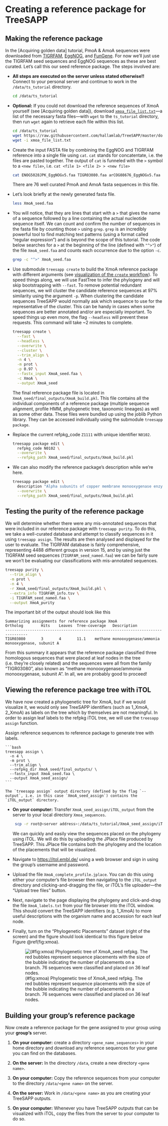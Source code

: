 # Creating a reference package for TreeSAPP {#treesapp-create}

## Making the reference package


In the [Acquiring golden data] tutorial, PmoA & AmoA sequences were downloaded from [TIGRFAM](http://tigrfams.jcvi.org/cgi-bin/index.cgi), [EggNOG](http://eggnog5.embl.de/#/app/home), and [FunGene](http://fungene.cme.msu.edu/). For now we'll just use the TIGRFAM seed sequences and EggNOG sequences as these are best curated. Let's call this our seed reference package. The steps involved are:

-   **All steps are executed on the server unless stated otherwise!!** Connect to your personal server and continue to work in the `/data/ts_tutorial` directory.

    ```bash
    cd /data/ts_tutorial
    ```

-   **Optional:** If you could not download the reference sequences of XmoA yourself (see [Acquiring golden data]), download [`xmoa_file_list.txt`](https://github.com/hallamlab/TreeSAPP/blob/master/docs/xmoa_file_list.txt)---a list of the necessary fasta files---with `wget` to the `ts_tutorial` directory, then run `wget` again to retrieve each file within this list.

    ```bash
    cd /data/ts_tutorial
    wget https://raw.githubusercontent.com/hallamlab/TreeSAPP/master/docs/xmoa_file_list.txt
    wget -i xmoa_file_list.txt
    ```

-   Create the input FASTA file by combining the EggNOG and TIGRFAM reference into a single file using `cat`. `cat` stands for concatentate, i.e. the files are pasted together. The output of `cat` is funneled with the `>` symbol to a `<new file>`, i.e.  `cat <file 1> <file 2> > <new file>` 

    ```bash
    cat ENOG5028JPK_EggNOGv5.faa TIGR03080.faa arCOG08676_EggNOGv5.faa > XmoA_seed.faa
    ```

    There are 76 well curated PmoA and AmoA fasta sequences in this file.

-   Let's look briefly at the newly generated fasta file.

    ```bash
    less XmoA_seed.faa
    ```

-   You will notice, that they are lines that start with a `>` that gives the name of a sequence followed by a line containing the actual nucleotide sequence itself. We can count and confirm the number of sequences in the fasta file by counting those `>` using `grep`. `grep` is an incredibly powerful tool to find matching text patterns (using a format called "regular expression") and is beyond the scope of this tutorial. The code below searches for a `>` at the beginning of the line (defined with `"^>"`) of the file `XmoA_seed.faa` and counts each occurrence due to the option `-c`.

    ```bash
    grep -c "^>" XmoA_seed.faa
    ```

-   Use submodule `treesapp create` to build the XmoA reference package with different arguments (see [visualization of the `create` workflow](https://github.com/hallamlab/TreeSAPP/wiki/Building-reference-packages-with-TreeSAPP#ingredients)). To speed things along, we will use FastTree to infer the phylogeny and will skip bootstrapping with `--fast`. To remove potential redundant sequences, we will cluster the candidate reference sequences at 97% similarity using the argument `-p`. When clustering the candidate sequences TreeSAPP would normally ask which sequence to use for the representative of the cluster. This can be handy in cases when some sequences are better annotated and/or are especially important. To speed things up even more, the flag `--headless` will prevent these requests. This command will take \~2 minutes to complete.

    ```bash
    treesapp create \
      --fast \
      --headless \
      --overwrite \
      --cluster \
      --trim_align \
      -n 4 \
      -m prot \
      -p 0.97 \
      --fastx_input XmoA_seed.faa \
      -c XmoA \
      --output XmoA_seed
    ```

     The final reference package file is located in `XmoA_seed/final_outputs/XmoA_build.pkl`. This file contains all the individual components of a reference package (multiple sequence alignment, profile HMM, phylogenetic tree, taxonomic lineages) as well as some other data. These files were bundled up using the joblib Python library. They can be accessed individually using the submodule `treesapp package`.

-   Replace the current refpkg_code `Z1111` with unique identifier `N0102`.

    ```bash
    treesapp package edit \
      refpkg_code N0102 \
      --overwrite \
      --refpkg_path XmoA_seed/final_outputs/XmoA_build.pkl
    ```

-   We can also modify the reference package's description while we're here.

    ```bash
    treesapp package edit \
      description "Alpha subunits of copper membrane monooxygenase enzymes" \
      --overwrite \
      --refpkg_path XmoA_seed/final_outputs/XmoA_build.pkl
    ```

## Testing the purity of the reference package

We will determine whether there were any mis-annotated sequences that were included in our reference package with `treesapp purity`. To do this, we take a well-curated database and attempt to classify sequences in it using `treesapp assign`. The results are then analysed and displayed for the user to evaluate. The TIGRFAM database is fairly comprehensive, representing 4488 different groups in version 15, and by using just the TIGRFAM seed sequences (`TIGRFAM_seed_named.faa`) we can be fairly sure we won't be evaluating our classifications with mis-annotated sequences.

```bash
treesapp purity \
  --trim_align \
  -m prot \
  -n 4 \
  -r XmoA_seed/final_outputs/XmoA_build.pkl \
  --extra_info TIGRFAM_info.tsv \
  -i TIGRFAM_seed_named.faa \
  --output XmoA_purity
```

The important bit of the output should look like this

```
Summarizing assignments for reference package XmoA
Ortholog        Hits    Leaves  Tree-coverage   Description
--------------------------------------------------------------------------------
TIGR03080       3       4       11.1    methane monooxygenase/ammonia monooxygenase, subunit A
```

From this summary it appears that the reference package classified three homologous sequences that were placed at leaf nodes in the tree (i.e. they're closely related) and the sequences were all from the family "TIGR03080", also known as "methane monooxygenase/ammonia monooxygenase, subunit A". In all, we are probably good to proceed!

## Viewing the reference package tree with iTOL


We have now created a phylogenetic tree for XmoA, but if we would visualize it, we would only see TreeSAPP identifiers (such as 1_XmoA, 2_XmoA) as labels on the tree which by themselves are not meaningful. In order to assign leaf labels to the refpkg iTOL tree, we will use the `treesapp assign` function.  

  Assign reference sequences to reference package to generate tree with labels.

    ```bash
    treesapp assign \
      -n 4 \
      -m prot \
      --trim_align \
      --refpkg_dir XmoA_seed/final_outputs/ \
      --fastx_input XmoA_seed.faa \
      --output XmoA_seed_assign/
    ```

    The `treesapp assign` output directory (defined by the flag `--output`, i.e. in this case `XmoA_seed_assign`) contains the `iTOL_output` directory.
    
 -  **On your computer:** Transfer `XmoA_seed_assign/iTOL_output` from the server to your local directory `Xmoa_sequences`.
 
    ```bash
     scp -r root@<server address>:/data/ts_tutorial/XmoA_seed_assign/iTOL_output <path to Xmoa_sequences>
    ```

    We can quickly and easily view the sequences placed on the phylogeny using iTOL. We will do this by uploading the JPlace file produced by TreeSAPP. This JPlace file contains both the phylogeny and the location of the placements that will be visualized.

-   Navigate to <https://itol.embl.de/> using a web browser and sign in using the group's username and password.

-   Upload the file `XmoA_complete_profile.jplace`. You can do this using either your computer's file browser then navigating to the `iTOL_output` directory and clicking-and-dragging the file, or iTOL's file uploader---the "Upload tree files" button. 

-   Next, navigate to the page displaying the phylogeny and click-and-drag the file `XmoA_labels.txt` from your file browser into the iTOL window. This should convert the TreeSAPP identifiers (e.g. 1_XmoA) to more useful descriptions with the organism name and accession for each leaf node.

-   Finally, turn on the "Phylogenetic Placements" dataset (right of the screen) and the figure should look identical to this figure below Figure \@ref(fig:xmoa).

    ![(\#fig:xmoa) Phylogenetic tree of XmoA_seed refpkg. The red bubbles represent sequence placements with the size of the bubble indicating the number of placements on a branch. 76 sequences were classified and placed on 36 leaf nodes. ](images/XmoA_seed_iTOLtree.svg)

## Building your group's reference package

Now create a reference package for the gene assigned to your group using your **group's** server.

1) **On your computer:** create a directory `<gene_name_sequences>` in your home directory and download any reference sequences for your gene you can find on the databases.

1) **On the server:** In the directory `/data`, create a new directory `<gene name>`.

1) **On your computer:** Copy the reference sequences from your computer to the directory `/data/<gene name>` on the server.

1) **On the server:** Work in `/data/<gene name>` as you are creating your TreeSAPP outputs.

1) **On your computer:** Whenever you have TreeSAPP outputs that can be visualized with iTOL, copy the files from the server to your computer to do so.
